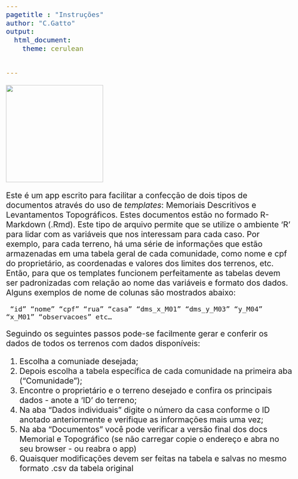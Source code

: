```yaml
---
pagetitle : "Instruções"
author: "C.Gatto"
output: 
  html_document:
    theme: cerulean


---
```


<style type="text/css">
  body{
  font-size: 16pt;
}
</style>


<img width = 260px src = "DABUKURI.png" /> 

Este é um app escrito para facilitar a confecção de dois tipos de documentos através do uso de *templates*: Memoriais Descritivos e Levantamentos Topográficos. Estes documentos estão no formado R-Markdown (.Rmd). Este tipo de arquivo permite que se utilize o ambiente 'R' para lidar com as variáveis que nos interessam para cada caso. Por exemplo, para cada terreno, há uma série de informações que estão armazenadas em uma tabela geral de cada comunidade, como nome e cpf do proprietário, as coordenadas e valores dos limites dos terrenos, etc. Então, para que os templates funcionem perfeitamente as tabelas devem ser padronizadas com relação ao nome das variáveis e formato dos dados. Alguns exemplos de nome de colunas são mostrados abaixo:

<code> "id"   "nome"    "cpf"   "rua"   "casa"    "dms_x_M01"   "dms_y_M03"   "y_M04"   "x_M01"   "observacoes" etc...
</code>

Seguindo os seguintes passos pode-se facilmente gerar e conferir os dados de todos os terrenos com dados disponíveis:

1. Escolha a comuniade desejada;
2. Depois escolha a tabela específica de cada comunidade na primeira aba ("Comunidade");
3. Encontre o proprietário e o terreno desejado e confira os principais dados - anote a 'ID' do terreno;
4. Na aba "Dados individuais" digite o número da casa conforme o ID anotado anteriormente e verifique as informações mais uma vez;
5. Na aba "Documentos" você pode verificar a versão final dos docs Memorial e Topográfico (se não carregar copie o endereço e abra no seu browser - ou reabra o app)
6. Quaisquer modificações devem ser feitas na tabela e salvas no mesmo formato .csv da tabela original








